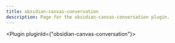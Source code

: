 ---
title: obsidian-canvas-conversation
description: Page for the obsidian-canvas-conversation plugin.
---


<Plugin pluginId={"obsidian-canvas-conversation"}></Plugin>